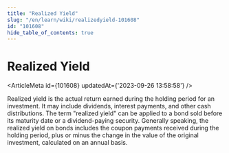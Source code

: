 ```yaml
---
title: "Realized Yield"
slug: "/en/learn/wiki/realizedyield-101608"
id: "101608"
hide_table_of_contents: true
---
```



# Realized Yield

<ArticleMeta id={101608} updatedAt={'2023-09-26 13:58:58'} />
<div className='border-solid border-b border-t-0 my-4 border-[var(--ifm-color-gray-300)]' />

Realized yield is the actual return earned during the holding period for an investment. It may include dividends, interest payments, and other cash distributions. The term "realized yield" can be applied to a bond sold before its maturity date or a dividend-paying security. Generally speaking, the realized yield on bonds includes the coupon payments received during the holding period, plus or minus the change in the value of the original investment, calculated on an annual basis.
